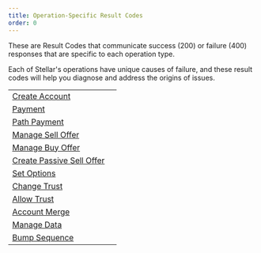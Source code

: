 ```yaml
---
title: Operation-Specific Result Codes
order: 0
---
```



These are Result Codes that communicate success (200) or failure (400) responses that are specific to each operation type.

Each of Stellar's operations have unique causes of failure, and these result codes will help you diagnose and address the origins of issues.

<MethodTable title="Operation-Specific Result Code Types">

|  |  |
| --- | --- |
| [Create Account](./create-account-result-codes.mdx) |  |
| [Payment](./payment.mdx) |  |
| [Path Payment](./path-payment-result-codes.mdx) |  |
| [Manage Sell Offer](./manage-sell-offer-result-codes.mdx) |  |
| [Manage Buy Offer](./manage-buy-offer-result-codes.mdx) |  |
| [Create Passive Sell Offer](./create-passive-sell-offer-result-codes.mdx) |  |
| [Set Options](./set-options-result-codes.mdx) |  |
| [Change Trust](./change-trust-result-codes.mdx) |  |
| [Allow Trust](./allow-trust-result-codes.mdx) |  |
| [Account Merge](./account-merge-result-codes.mdx) |  |
| [Manage Data](./manage-data-result-codes.mdx) |  |
| [Bump Sequence](./bump-sequence-result-codes.mdx) |  |

</MethodTable>
